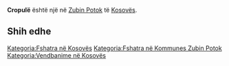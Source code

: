 {{Fshat në 
 | Emri                = Cropulë
 | EmriAlt                = 
 | NAME_SHORT_FORM=      
 | NAME_GENERIC=      
 | NAME_SORT_NAME_RO=      CROPULE
 | FULL_NAME_RO = Cropulë
 | FULL_NAME_ND_RO=Cropule
 | SORT_NAME_RG=CROPULE
 | FULL_NAME_RG=Cropulë
 | FULL_NAME_ND_RG=Cropule
 | SRP_NAME_SHORT_FORM=      
 | SRP_NAME_GENERIC=      
 | SRP_NAME_SORT_NAME_RO=      
 | SRP_FULL_NAME_RO = 
 | SRP_FULL_NAME_ND_RO=
 | SRP_SORT_NAME_RG=
 | SRP_FULL_NAME_RG=
 | SRP_FULL_NAME_ND_RG=
 | Emri (Rasa dhanore) = 
 | Figura              = 
 | Shteti              = Kosovo
 | Komuna              = Zubin Potok
 | Kodi postar         = 
 | Sipërfaqja          = 

 | Popullsia           = 

 | Regj. i popullsisë  = 
 | Dend. e popullsisë  = 
 | Faqja zyrtare       = 
 <!--- Koordinatat ----> 
 | Gjerësia            = 42.875833
 | Gjatësia            = 20.677778
 | Lartësia            = 
}}
'''Cropulë''' është një [[]] në [[Zubin Potok]] të [[Kosovës]].

<!-- == Gjeografia == -->
<!-- == Historia == -->
<!-- == Demografia == -->
== Shih edhe ==
{{Komuna Zubin Potok}}
{{Kosovo-Administrata-Cung}}

[[Kategoria:Fshatra në Kosovës]]
[[Kategoria:Fshatra në Kommunes Zubin Potok]]
[[Kategoria:Vendbanime në Kosovës]]